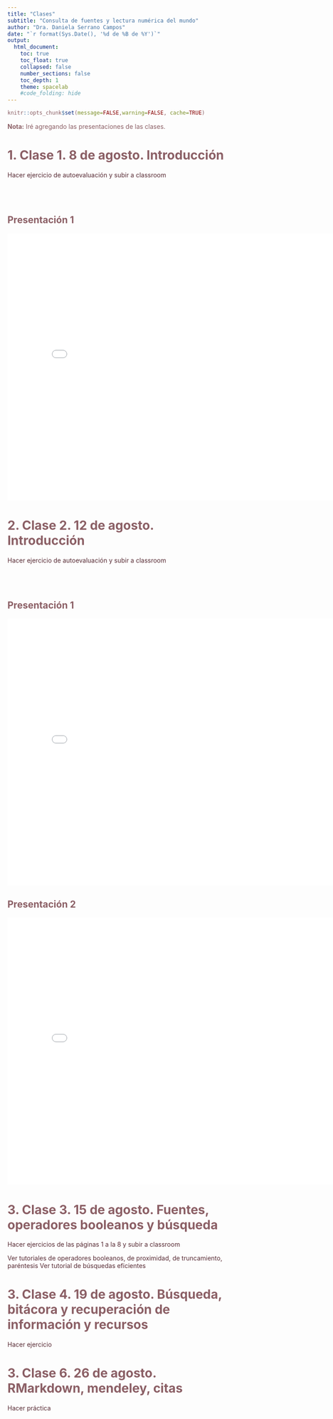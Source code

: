 ```yaml
---
title: "Clases"
subtitle: "Consulta de fuentes y lectura numérica del mundo"
author: "Dra. Daniela Serrano Campos"
date: "`r format(Sys.Date(), '%d de %B de %Y')`"
output:
  html_document:
    toc: true
    toc_float: true
    collapsed: false
    number_sections: false
    toc_depth: 1
    theme: spacelab
    #code_folding: hide
---
```


<style type="text/css">

/* Navbar Styles */
.navbar {
  background-color: #CD8C95 !important; /* Background color of the navbar */
  border-color: #8B5F65 !important; /* Border color of the navbar */
  background-image: none !important; /* Removes any background image */
  height: 65px; /* Sets navbar height */
}

/* Navbar Link Styles */
.navbar-default .navbar-nav > li > a {
  color: #FFFFFF !important;  /* Text color for links */
  font-weight: bold !important; /* Bold text */
}

.navbar-default .navbar-nav > li > a:hover,
.navbar-default .navbar-nav > li > a:focus {
  color: #8B5F65 !important; /* Hover and focus text color */
  font-weight: bold; /* Keeps text bold on hover/focus */
}

/* Navbar Collapse Menu Styles */
.navbar-collapse {
  background-color: #CD8C95 !important; /* Background color for the collapsed navbar */
}

/* Dropdown Menu Link Styles */
.navbar-nav > li > a {
  color: #FFFFFF; /* Text color for dropdown links */
  font-weight: bold;
  padding: 10px 15px; /* Padding for dropdown links */
}

.navbar-nav > li > a:hover,
.navbar-nav > li > a:focus,
.navbar-nav > .active > a {
  background-color: #005a9c; /* Background color on hover/active */
  color: #FFFFFF; /* Text color on hover/active */
}

/* Active List Group Item Styles */
.list-group-item.active,
.list-group-item.active:focus,
.list-group-item.active:hover {
  z-index: 2;
  color: #8B5F65; /* Text color for active list item */
  background-color: #EEDFCC; /* Background color for active list item */
  border-color: #8B5F65; /* Border color for active list item */
}

/* Title, Subtitle, Author, and Date Styles */
h1.title {
  color: #8B5F65; /* Color for title */
}

h4.subtitle {
  color: #8B5F65; /* Color for subtitle */
}

h5.author {
  color: #8B5F65; /* Color for author */
}

h5.date {
  color: #8B5F65; /* Color for date */
}

/* Hyperlink Styles */
a {
  color:#582C35; /* Text color for hyperlinks */
  text-decoration: none; /* Removes underline from hyperlinks */
}

a:hover {
  color: #005a9c; /* Color when hovering over hyperlinks */
  text-decoration: underline; /* Underlines text when hovering over hyperlinks */
}

a:visited {
  color: #6C4F56; /* Color for visited hyperlinks */
}

a:active {
  color: #4A2C31; /* Color for active hyperlinks (while clicking) */
}

</style>

<div style="color:#8B5F65;">

```r
knitr::opts_chunk$set(message=FALSE,warning=FALSE, cache=TRUE)
```
**Nota:** Iré agregando las presentaciones de las clases.


# 1. Clase 1. 8 de agosto. Introducción
[Hacer ejercicio de autoevaluación y subir a classroom](https://uapa.cuaieed.unam.mx/sites/default/files/minisite/static/5955012c-005c-4441-b3a3-e9868a0cf8d1/contenido/index.html) 
<br><br>
<br><br>

## Presentación 1
<iframe src="intro_met_ccss.html" style="width: 800px; height: 600px; border: none;"></iframe>

# 2. Clase 2. 12 de agosto. Introducción
[Hacer ejercicio de autoevaluación y subir a classroom](https://uapa.cuaieed.unam.mx/sites/default/files/minisite/static/5955012c-005c-4441-b3a3-e9868a0cf8d1/contenido/index.html) 
<br><br>
<br><br>

## Presentación 1
<iframe src="Gerring_2014_cap2.html" style="width: 800px; height: 600px; border: none;"></iframe>

## Presentación 2
<iframe src="Gerring_2014_cap3.html" style="width: 800px; height: 600px; border: none;"></iframe>


# 3. Clase 3. 15 de agosto. Fuentes, operadores booleanos y búsqueda 

[Hacer ejercicios de las páginas 1 a la 8 y subir a classroom](https://ri.uaemex.mx/bitstream/handle/20.500.11799/33878/secme-21200.pdf?sequence=1&isAllowed=yhttps://ri.uaemex.mx/bitstream/handle/20.500.11799/33878/secme-21200.pdf?sequence=1&isAllowed=y)

[Ver tutoriales de operadores booleanos, de proximidad, de truncamiento, paréntesis](https://ceib.dgb.unam.mx/index.php/operadores-booleanos)
[Ver tutorial de búsquedas eficientes](https://ceib.dgb.unam.mx/index.php/busquedas-eficientes-de-informacion)


# 3. Clase 4. 19 de agosto. Búsqueda, bitácora y recuperación de información y recursos
[Hacer ejercicio](https://drive.google.com/file/d/1B6-a7QMhrE9L0YQ7MImhAzF81MC7Nue8/view?usp=sharing)



# 3. Clase 6. 26 de agosto. RMarkdown, mendeley, citas

[Hacer práctica](https://365inegi-my.sharepoint.com/:f:/g/personal/daniela_serrano_inegi_org_mx/EmnA2xp3FL5CjOyIYtPD1REB2RTvTj4wSwhPB8M_wnD4XA?e=1RQaqZ)
